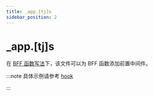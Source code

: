 ```yaml
---
title: _app.[tj]s
sidebar_position: 2
---
```

# _app.[tj]s

在 [BFF 函数写法](/guides/advanced-features/bff/type.html#函数写法)下，该文件可以为 BFF 函数添加前置中间件。

:::note
具体示例请参考 [hook](/apis/app/runtime/bff/hook)

:::
